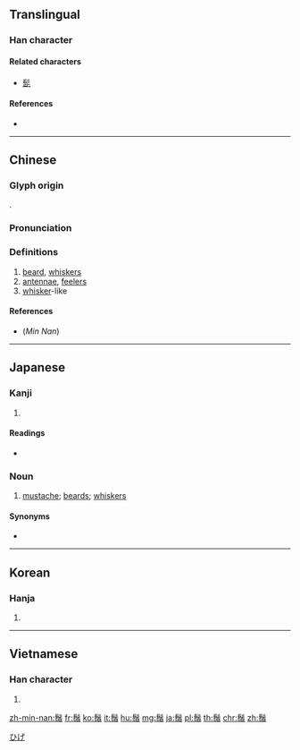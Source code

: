 {{character info/new}}
{{also|须}}
==Translingual==

===Han character===
{{Han char|rn=190|rad=髟|as=12|sn=22|four=72286|canj=SHHHC|ids=⿱髟須}}

====Related characters====
* [[髭]]

====References====
* {{Han ref|kx=1456.380|dkj=45580|dj=1988.050|hdz=74535.110|uh=9B1A}}

----

==Chinese==
{{zh-forms|s=须}}

===Glyph origin===
{{Han etym}}
{{Han compound|髟|須|c1=s|c2=p|t1=hair|ls=psc}}.

===Pronunciation===
{{zh-pron
|m=xū
|c=sou1
|mn=qz,tw,xm:su/zz:si/qz,tw,xm,zz:chhiu
|mn_note=su/si - literary; chhiu - vernacular
|mc=y
|oc=y
|ma=
|cat=n,v
}}

===Definitions===
{{zh-hanzi}}

# [[beard]], [[whiskers]]
# [[antennae]], [[feelers]]
# [[whisker]]-like

====References====
* (''Min Nan'') {{thcwd|13282}}

----

==Japanese==

===Kanji===
{{ja-kanji|grade=uc|rs=髟12}}

# {{defn|lang=ja|sort=髟12}}

====Readings====
* {{ja-readings|goon=[[す]] (su)|kanon=[[しゅ]] (shu)|kun=[[ひげ]] (hige)}}

===Noun===
{{ja-noun|ひげ}}

# [[mustache]]; [[beard]]s; [[whisker]]s

====Synonyms====
* {{ja-r|髭|ひげ}}

[[Category:Japanese basic words|ひげ]]

----

==Korean==

===Hanja===
{{ko-hanja|hangeul=수|eumhun=|rv=su|mr=su|y=swu}}

# {{defn|lang=ko|sort=髟12}}

----

==Vietnamese==

===Han character===
{{vi-hantu|[[tu]], [[tua]]|rs=髟12}}

# {{defn|lang=vi}}

[[zh-min-nan:鬚]]
[[fr:鬚]]
[[ko:鬚]]
[[it:鬚]]
[[hu:鬚]]
[[mg:鬚]]
[[ja:鬚]]
[[pl:鬚]]
[[th:鬚]]
[[chr:鬚]]
[[zh:鬚]]